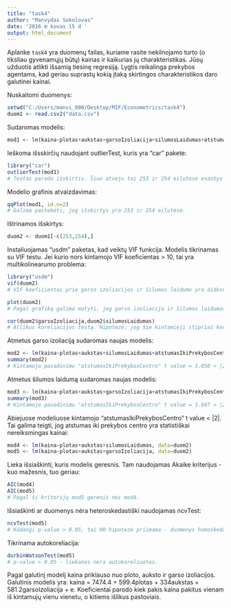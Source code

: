 ```yaml
---
title: "task4"
author: "Manvydas Sokolovas"
date: '2016 m kovas 15 d '
output: html_document
---
```


Aplanke `task4` yra duomenų failas, kuriame rasite nekilnojamo turto (o tiksliau gyvenamųjų būtų) 
kainas ir kaikurias jų charakteristikas.
Jūsų užduotis atlikti išsamią tiesinę regresiją. 
Lygtis reikalinga prekybos agentams, 
kad geriau suprastų kokią
įtaką skirtingos charakteristikos daro galutinei kainai.

Nuskaitomi duomenys:

```r
setwd("C:/Users/manvi_000/Desktop/MIF/Econometrics/task4")
duom1 <- read.csv2("data.csv")
```

Sudaromas modelis:

```r
mod1 <- lm(kaina~plotas+aukstas+garsoIzoliacija+silumosLaidumas+atstumasIkiPrekybosCentro,data=duom1)
```

Ieškoma išsskirčių naudojant outlierTest, kuris yra "car" pakete:

```r
library("car")
outlierTest(mod1)
# Testas parodo išskirtis. Šiuo atveju tai 253 ir 254 eilutese esantys duomenys
```

Modelio grafinis atvaizdavimas:

```r
qqPlot(mod1, id.n=2)
# Galima pastebėti, jog išskirtys yra 253 ir 254 eilutėse.
```

Ištrinamos išskirtys:

```r
duom2 <- duom1[-c(253,254),]
```

Instaliuojamas "usdm" paketas, kad veiktų VIF funkcija. Modelis tikrinamas su VIF testu. Jei kurio nors kintamojo VIF koeficientas > 10, tai yra multikolinearumo problema:

```r
library("usdm")
vif(duom2)
# VIF koeficientai prie garso izoliacijos ir šilumos laidumo yra didesni nei 10. Tai reiškia, jog turime multikolinearumo problemų.
```
```r
plot(duom2)
# Pagal grafiką galima matyti, jog garso izoliacija ir šilumos laidumas koreliuoja.
```
```r
cor(duom2$garsoIzoliacija,duom2$silumosLaidumas)
# Atlikus koreliacijos testą. Hipotezė, jog šie kintamieji stipriai koreliuoja pasitvirtina.
```

Atmetus garso izoliaciją sudaromas naujas modelis:

```r

mod2 <- lm(kaina~plotas+aukstas+silumosLaidumas+atstumasIkiPrekybosCentro,data=duom2)
summary(mod2)
# Kintamojo pavadinimu "atstumasIkiPrekybosCentro" t value = 1.050 < |2|.
```

Atmetus šilumos laidumą sudaromas naujas modelis:

```r
mod3 <- lm(kaina~plotas+aukstas+garsoIzoliacija+atstumasIkiPrekybosCentro,data=duom2)
summary(mod3)
# Kintamojo pavadinimu "atstumasIkiPrekybosCentro" t value = 1.047 < |2|.
```

Abiejuose modeliuose kintamojo "atstumasIkiPrekybosCentro" t value < |2|. Tai galima teigti, jog atstumas iki prekybos centro yra statistiškai nereiksmingas kainai:

```r
mod4 <- lm(kaina~plotas+aukstas+silumosLaidumas, data=duom2)
mod5 <- lm(kaina~plotas+aukstas+garsoIzoliacija, data=duom2)
```

Lieka išsiaškinti, kuris modelis geresnis. Tam naudojamas Akaike kriterijus - kuo mažesnis, tuo geriau:

```r
AIC(mod4)
AIC(mod5)
# Pagal ši kriterijų mod5 gerenis nei mod4.
```

Išsiaškinti ar duomenys nėra heteroskedastiški naudojamas ncvTest:

```r
ncvTest(mod5)
# Kadangi p-value > 0.05, tai H0 hipotezė priimama - duomenys homoskedastiški.
```

Tikrinama autokoreliacija:

```r
durbinWatsonTest(mod5)
# p-value > 0.05 - liekanos nėra autokoreliuotos.
```

Pagal galutinį modelį kaina priklauso nuo ploto, auksto ir garso izoliacijos. Galutinis modelis yra: kaina = 7474.4 + 599.4plotas + 334aukstas + 581.2garsoIzoliacija + e. Koeficientai parodo kiek pakis kaina pakitus vienam iš kintamujų vienu vienetu, o kitiems išlikus pastoviais.




